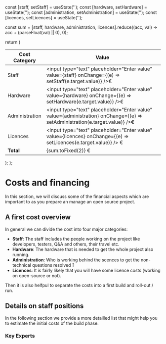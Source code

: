 
  const [staff, setStaff] = useState('');
  const [hardware, setHardware] = useState('');
  const [administration, setAdministration] = useState('');
  const [licences, setLicences] = useState('');

  const sum = [staff, hardware, administration, licences].reduce((acc, val) => acc + (parseFloat(val) || 0), 0);

  return (
    <table >
      <thead>
        <tr>
          <th>Cost Category</th>
          <th>Value</th>
        </tr>
      </thead>
      <tbody>
        <tr>
          <td>Staff</td>
          <td><input type="text" placeholder="Enter value" value={staff} onChange={(e) => setStaff(e.target.value)} />€</td>
        </tr>
        <tr>
          <td>Hardware</td>
          <td><input type="text" placeholder="Enter value" value={hardware} onChange={(e) => setHardware(e.target.value)} />€</td>
        </tr>
        <tr>
          <td>Administration</td>
          <td><input type="text" placeholder="Enter value" value={administration} onChange={(e) => setAdministration(e.target.value)} />€</td>
        </tr>
        <tr>
          <td>Licences</td>
          <td><input type="text" placeholder="Enter value" value={licences} onChange={(e) => setLicences(e.target.value)} /> €</td>
        </tr>
        <tr>
          <td><strong>Total</strong></td>
          <td>{sum.toFixed(2)} €</td>
        </tr>
      </tbody>
    </table>
  );
};

# Costs and financing

In this section, we will discuss some of the financial aspects which are important to as you prepare an manage an open source project.

## A first cost overview

In general we can divide the cost into four major categories:

- **Staff**: The staff includes the people working on the project like developers, testers, Q&A and others, their travel etc.
- **Hardware**: The hardware that is needed to get the whole project also running.
- **Administration**: Who is working behind the scences to get the non-technical questions resolved ?
- **Licences**: It is fairly likely that you will have some licence costs (working on open-source or not).

Then it is also helfpul to separate  the costs into a first build and roll-out / run.

## Details on staff positions

In the following section we provide a more detailled list that might help you to estimate the initial costs of the build phase.

### Key Experts

<CostTable/>
